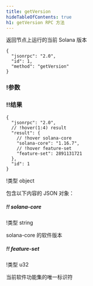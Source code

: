 ```yaml
---
title: getVersion
hideTableOfContents: true
h1: getVersion RPC 方法
---
```


返回节点上运行的当前 Solana 版本

<APIMethod>

```jsonc !!request curl
{
  "jsonrpc": "2.0",
  "id": 1,
  "method": "getVersion"
}
```

### !参数

### !!结果

```jsonc !response
{
  "jsonrpc": "2.0",
  // !hover(1:4) result
  "result": {
    // !hover solana-core
    "solana-core": "1.16.7",
    // !hover feature-set
    "feature-set": 2891131721
  },
  "id": 1
}
```

!类型 object

包含以下内容的 JSON 对象：

##### !! solana-core

!类型 string

solana-core 的软件版本

##### !! feature-set

!类型 u32

当前软件功能集的唯一标识符

</APIMethod>
